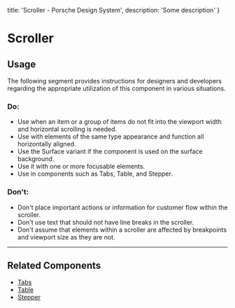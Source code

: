 
  title: 'Scroller - Porsche Design System',
  description: 'Some description'
}

# Scroller <ComponentStatus tagName="p-scroller"></ComponentStatus>

## Usage

The following segment provides instructions for designers and developers regarding the appropriate utilization of this
component in various situations.

### Do:

- Use when an item or a group of items do not fit into the viewport width and horizontal scrolling is needed.
- Use with elements of the same type appearance and function all horizontally aligned.
- Use the Surface variant if the component is used on the surface background.
- Use it with one or more focusable elements.
- Use in components such as Tabs, Table, and Stepper.

### Don't:

- Don't place important actions or information for customer flow within the scroller.
- Don't use text that should not have line breaks in the scroller.
- Don't assume that elements within a scroller are affected by breakpoints and viewport size as they are not.

---

## Related Components

- [Tabs](components/tabs)
- [Table](components/table)
- [Stepper](components/stepper-horizontal)
